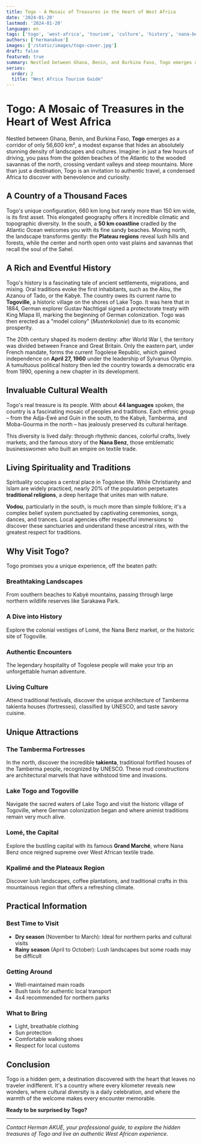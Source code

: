 ```yaml
---
title: Togo - A Mosaic of Treasures in the Heart of West Africa
date: '2024-01-20'
lastmod: '2024-01-20'
language: en
tags: ['togo', 'west-africa', 'tourism', 'culture', 'history', 'nana-benz', 'tamberma']
authors: ['hermanakue']
images: ['/static/images/togo-cover.jpg']
draft: false
featured: true
summary: Nestled between Ghana, Benin, and Burkina Faso, Togo emerges as a corridor of only 56,600 km², a modest expanse that hides an absolutely stunning density of landscapes and cultures.
series:
  order: 2
  title: "West Africa Tourism Guide"
---
```


# Togo: A Mosaic of Treasures in the Heart of West Africa

Nestled between Ghana, Benin, and Burkina Faso, **Togo** emerges as a corridor of only 56,600 km², a modest expanse that hides an absolutely stunning density of landscapes and cultures. Imagine: in just a few hours of driving, you pass from the golden beaches of the Atlantic to the wooded savannas of the north, crossing verdant valleys and steep mountains. More than just a destination, Togo is an invitation to authentic travel, a condensed Africa to discover with benevolence and curiosity.

## A Country of a Thousand Faces

Togo's unique configuration, 660 km long but rarely more than 150 km wide, is its first asset. This elongated geography offers it incredible climatic and topographic diversity. In the south, a **50 km coastline** cradled by the Atlantic Ocean welcomes you with its fine sandy beaches. Moving north, the landscape transforms gently: the **Plateau regions** reveal lush hills and forests, while the center and north open onto vast plains and savannas that recall the soul of the Sahel.

## A Rich and Eventful History

Togo's history is a fascinating tale of ancient settlements, migrations, and mixing. Oral traditions evoke the first inhabitants, such as the Alou, the Azanou of Tado, or the Kabyè. The country owes its current name to **Togoville**, a historic village on the shores of Lake Togo. It was here that in 1884, German explorer Gustav Nachtigal signed a protectorate treaty with King Mlapa III, marking the beginning of German colonization. Togo was then erected as a "model colony" (*Musterkolonie*) due to its economic prosperity.

The 20th century shaped its modern destiny: after World War I, the territory was divided between France and Great Britain. Only the eastern part, under French mandate, forms the current Togolese Republic, which gained independence on **April 27, 1960** under the leadership of Sylvanus Olympio. A tumultuous political history then led the country towards a democratic era from 1990, opening a new chapter in its development.

## Invaluable Cultural Wealth

Togo's real treasure is its people. With about **44 languages** spoken, the country is a fascinating mosaic of peoples and traditions. Each ethnic group – from the Adja-Ewé and Guin in the south, to the Kabyè, Tamberma, and Moba-Gourma in the north – has jealously preserved its cultural heritage.

This diversity is lived daily: through rhythmic dances, colorful crafts, lively markets, and the famous story of the **Nana Benz**, those emblematic businesswomen who built an empire on textile trade.

## Living Spirituality and Traditions

Spirituality occupies a central place in Togolese life. While Christianity and Islam are widely practiced, nearly 20% of the population perpetuates **traditional religions**, a deep heritage that unites man with nature.

**Vodou**, particularly in the south, is much more than simple folklore; it's a complex belief system punctuated by captivating ceremonies, songs, dances, and trances. Local agencies offer respectful immersions to discover these sanctuaries and understand these ancestral rites, with the greatest respect for traditions.

## Why Visit Togo?

Togo promises you a unique experience, off the beaten path:

### Breathtaking Landscapes
From southern beaches to Kabyè mountains, passing through large northern wildlife reserves like Sarakawa Park.

### A Dive into History
Explore the colonial vestiges of Lomé, the Nana Benz market, or the historic site of Togoville.

### Authentic Encounters
The legendary hospitality of Togolese people will make your trip an unforgettable human adventure.

### Living Culture
Attend traditional festivals, discover the unique architecture of Tamberma takienta houses (fortresses), classified by UNESCO, and taste savory cuisine.

## Unique Attractions

### The Tamberma Fortresses
In the north, discover the incredible **takienta**, traditional fortified houses of the Tamberma people, recognized by UNESCO. These mud constructions are architectural marvels that have withstood time and invasions.

### Lake Togo and Togoville
Navigate the sacred waters of Lake Togo and visit the historic village of Togoville, where German colonization began and where animist traditions remain very much alive.

### Lomé, the Capital
Explore the bustling capital with its famous **Grand Marché**, where Nana Benz once reigned supreme over West African textile trade.

### Kpalimé and the Plateaux Region
Discover lush landscapes, coffee plantations, and traditional crafts in this mountainous region that offers a refreshing climate.

## Practical Information

### Best Time to Visit
- **Dry season** (November to March): Ideal for northern parks and cultural visits
- **Rainy season** (April to October): Lush landscapes but some roads may be difficult

### Getting Around
- Well-maintained main roads
- Bush taxis for authentic local transport
- 4x4 recommended for northern parks

### What to Bring
- Light, breathable clothing
- Sun protection
- Comfortable walking shoes
- Respect for local customs

## Conclusion

Togo is a hidden gem, a destination discovered with the heart that leaves no traveler indifferent. It's a country where every kilometer reveals new wonders, where cultural diversity is a daily celebration, and where the warmth of the welcome makes every encounter memorable.

**Ready to be surprised by Togo?**

---

*Contact Herman AKUE, your professional guide, to explore the hidden treasures of Togo and live an authentic West African experience.*
